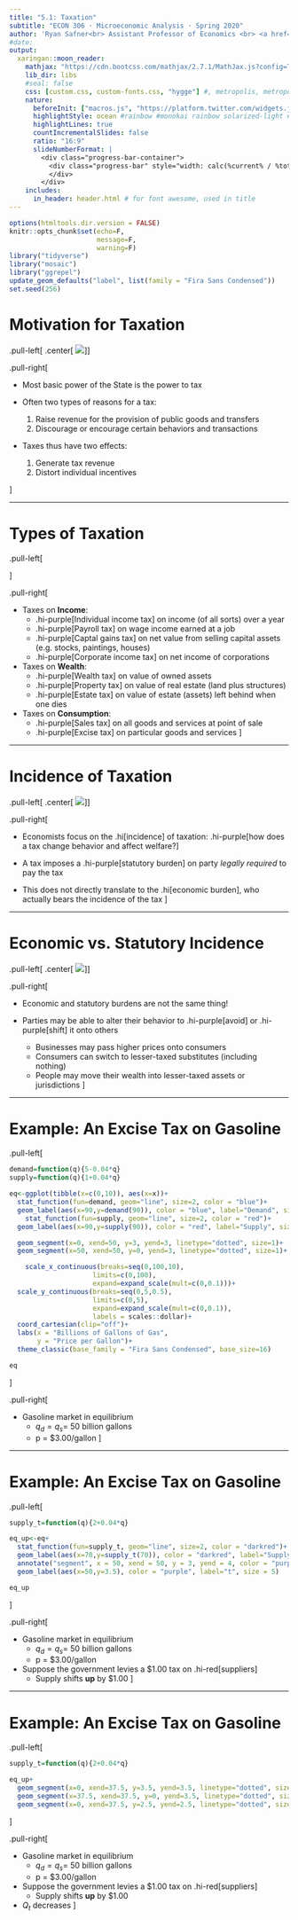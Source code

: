 ```yaml
---
title: "5.1: Taxation"
subtitle: "ECON 306 · Microeconomic Analysis · Spring 2020"
author: 'Ryan Safner<br> Assistant Professor of Economics <br> <a href="mailto:safner@hood.edu"><i class="fa fa-paper-plane fa-fw"></i> safner@hood.edu</a> <br> <a href="https://github.com/ryansafner/microS20"><i class="fa fa-github fa-fw"></i> ryansafner/microS20</a><br> <a href="https://microS20.classes.ryansafner.com"> <i class="fa fa-globe fa-fw"></i> microS20.classes.ryansafner.com</a><br>'
#date:
output:
  xaringan::moon_reader:
    mathjax: "https://cdn.bootcss.com/mathjax/2.7.1/MathJax.js?config=TeX-MML-AM_HTMLorMML" # rescales math with css changes https://github.com/yihui/xaringan/issues/143
    lib_dir: libs
    #seal: false
    css: [custom.css, custom-fonts.css, "hygge"] #, metropolis, metropolis-fonts
    nature:
      beforeInit: ["macros.js", "https://platform.twitter.com/widgets.js"] # first is for rescaling images , second is for embedding tweets, https://github.com/yihui/xaringan/issues/100
      highlightStyle: ocean #rainbow #monokai rainbow solarized-light #tomorrow-night -blue -eighties zenburn
      highlightLines: true
      countIncrementalSlides: false
      ratio: "16:9"
      slideNumberFormat: |
        <div class="progress-bar-container">
          <div class="progress-bar" style="width: calc(%current% / %total% * 100%);">
          </div>
        </div>
    includes:
      in_header: header.html # for font awesome, used in title  
---
```


```r
options(htmltools.dir.version = FALSE)
knitr::opts_chunk$set(echo=F,
                      message=F,
                      warning=F)
library("tidyverse")
library("mosaic")
library("ggrepel")
update_geom_defaults("label", list(family = "Fira Sans Condensed"))
set.seed(256)
```

# Motivation for Taxation

.pull-left[
.center[
![](https://www.dropbox.com/s/awledluc6u78y3m/taxes.png?raw=1)
]
]

.pull-right[

- Most basic power of the State is the power to tax

- Often two types of reasons for a tax:
    1. Raise revenue for the provision of public goods and transfers
    2. Discourage or encourage certain behaviors and transactions

- Taxes thus have two effects:
    1. Generate tax revenue
    2. Distort individual incentives

]

---

# Types of Taxation

.pull-left[

]

.pull-right[

- Taxes on **Income**:
  - .hi-purple[Individual income tax] on income (of all sorts) over a year
  - .hi-purple[Payroll tax] on wage income earned at a job
  - .hi-purple[Captal gains tax] on net value from selling capital assets (e.g. stocks, paintings, houses)
  - .hi-purple[Corporate income tax] on net income of corporations

- Taxes on **Wealth**:
  - .hi-purple[Wealth tax] on value of owned assets
  - .hi-purple[Property tax] on value of real estate (land plus structures)
  - .hi-purple[Estate tax] on value of estate (assets) left behind when one dies

- Taxes on **Consumption**:
  - .hi-purple[Sales tax] on all goods and services at point of sale
  - .hi-purple[Excise tax] on particular goods and services
]

---

# Incidence of Taxation

.pull-left[
.center[
![](https://www.dropbox.com/s/awledluc6u78y3m/taxes.png?raw=1)
]
]

.pull-right[

- Economists focus on the .hi[incidence] of taxation: .hi-purple[how does a tax change behavior and affect welfare?]

- A tax imposes a .hi-purple[statutory burden] on party *legally required* to pay the tax

- This does not directly translate to the .hi[economic burden], who actually bears the incidence of the tax
]

---

# Economic vs. Statutory Incidence

.pull-left[
.center[
![](https://www.dropbox.com/s/awledluc6u78y3m/taxes.png?raw=1)
]
]

.pull-right[

- Economic and statutory burdens are not the same thing!

- Parties may be able to alter their behavior to .hi-purple[avoid] or .hi-purple[shift] it onto others
  - Businesses may pass higher prices onto consumers
  - Consumers can switch to lesser-taxed substitutes (including nothing)
  - People may move their wealth into lesser-taxed assets or jurisdictions
]

---

# Example: An Excise Tax on Gasoline

.pull-left[
```r
demand=function(q){5-0.04*q}
supply=function(q){1+0.04*q}

eq<-ggplot(tibble(x=c(0,10)), aes(x=x))+
  stat_function(fun=demand, geom="line", size=2, color = "blue")+
  geom_label(aes(x=90,y=demand(90)), color = "blue", label="Demand", size = 5)+
    stat_function(fun=supply, geom="line", size=2, color = "red")+
  geom_label(aes(x=90,y=supply(90)), color = "red", label="Supply", size = 5)+

  geom_segment(x=0, xend=50, y=3, yend=3, linetype="dotted", size=1)+
  geom_segment(x=50, xend=50, y=0, yend=3, linetype="dotted", size=1)+

    scale_x_continuous(breaks=seq(0,100,10),
                     limits=c(0,100),
                     expand=expand_scale(mult=c(0,0.1)))+
  scale_y_continuous(breaks=seq(0,5,0.5),
                     limits=c(0,5),
                     expand=expand_scale(mult=c(0,0.1)),
                     labels = scales::dollar)+
  coord_cartesian(clip="off")+
  labs(x = "Billions of Gallons of Gas",
       y = "Price per Gallon")+
  theme_classic(base_family = "Fira Sans Condensed", base_size=16)

eq
```
]

.pull-right[

- Gasoline market in equilibrium
  - $q_d=q_s=$ 50 billion gallons
  - p $=$ $3.00/gallon
]

---

# Example: An Excise Tax on Gasoline

.pull-left[
```r
supply_t=function(q){2+0.04*q}

eq_up<-eq+
  stat_function(fun=supply_t, geom="line", size=2, color = "darkred")+
  geom_label(aes(x=70,y=supply_t(70)), color = "darkred", label="Supply + t", size = 5)+
  annotate("segment", x = 50, xend = 50, y = 3, yend = 4, color = "purple", size=2.5, alpha=1, arrow=arrow(length=unit(0.5,"cm"), ends="last", type="closed"))+
  geom_label(aes(x=50,y=3.5), color = "purple", label="t", size = 5)

eq_up

```
]

.pull-right[

- Gasoline market in equilibrium
  - $q_d=q_s=$ 50 billion gallons
  - p $=$ $3.00/gallon

- Suppose the government levies a $1.00 tax on .hi-red[suppliers]
  - Supply shifts **up** by $1.00
]

---

# Example: An Excise Tax on Gasoline

.pull-left[
```r
supply_t=function(q){2+0.04*q}

eq_up+
  geom_segment(x=0, xend=37.5, y=3.5, yend=3.5, linetype="dotted", size=1)+
  geom_segment(x=37.5, xend=37.5, y=0, yend=3.5, linetype="dotted", size=1)+
  geom_segment(x=0, xend=37.5, y=2.5, yend=2.5, linetype="dotted", size=1)

```
]

.pull-right[

- Gasoline market in equilibrium
  - $q_d=q_s=$ 50 billion gallons
  - p $=$ $3.00/gallon

- Suppose the government levies a $1.00 tax on .hi-red[suppliers]
  - Supply shifts **up** by $1.00

- $Q_t$ decreases
]